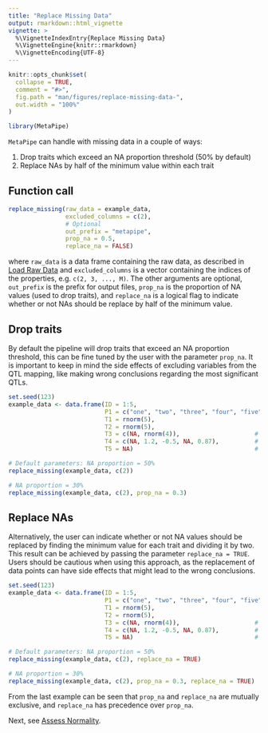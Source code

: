```yaml
---
title: "Replace Missing Data"
output: rmarkdown::html_vignette
vignette: >
  %\VignetteIndexEntry{Replace Missing Data}
  %\VignetteEngine{knitr::rmarkdown}
  %\VignetteEncoding{UTF-8}
---
```


```r
knitr::opts_chunk$set(
  collapse = TRUE,
  comment = "#>",
  fig.path = "man/figures/replace-missing-data-",
  out.width = "100%"
)
```

```r
library(MetaPipe)
```

`MetaPipe` can handle with missing data in a couple of ways:

1. Drop traits which exceed an NA proportion threshold (50% by default)
2. Replace NAs by half of the minimum value within each trait 

## Function call
```r
replace_missing(raw_data = example_data, 
                excluded_columns = c(2), 
                # Optional
                out_prefix = "metapipe", 
                prop_na = 0.5, 
                replace_na = FALSE)
```
where `raw_data` is a data frame containing the raw data, as described in [Load Raw Data](load-raw-data.html) and `excluded_columns` is a vector containing the indices of the properties, e.g. `c(2, 3, ..., M)`. The other arguments are optional, `out_prefix` is the prefix for output files, `prop_na` is the proportion of NA values (used to drop traits), and `replace_na` is a logical flag to indicate whether or not NAs should be replace by half of the minimum value.

## Drop traits
By default the pipeline will drop traits that exceed an NA proportion threshold, 
this can be fine tuned by the user with the parameter `prop_na`. It is important 
to keep in mind the side effects of excluding variables from the QTL mapping, 
like making wrong conclusions regarding the most significant QTLs.

```r
set.seed(123)
example_data <- data.frame(ID = 1:5,
                           P1 = c("one", "two", "three", "four", "five"), 
                           T1 = rnorm(5), 
                           T2 = rnorm(5),
                           T3 = c(NA, rnorm(4)),                     #  20 % NAs
                           T4 = c(NA, 1.2, -0.5, NA, 0.87),          #  40 % NAs
                           T5 = NA)                                  # 100 % NAs

# Default parameters: NA proportion = 50%
replace_missing(example_data, c(2))

# NA proportion = 30%
replace_missing(example_data, c(2), prop_na = 0.3)
```

## Replace NAs
Alternatively, the user can indicate whether or not NA values should be replaced
by finding the minimum value for each trait and dividing it by two. This result 
can be achieved by passing the parameter `replace_na = TRUE`. Users should be 
cautious when using this approach, as the replacement of data points can have
side effects that might lead to the wrong conclusions.

```r
set.seed(123)
example_data <- data.frame(ID = 1:5,
                           P1 = c("one", "two", "three", "four", "five"), 
                           T1 = rnorm(5), 
                           T2 = rnorm(5),
                           T3 = c(NA, rnorm(4)),                     #  20 % NAs
                           T4 = c(NA, 1.2, -0.5, NA, 0.87),          #  40 % NAs
                           T5 = NA)                                  # 100 % NAs

# Default parameters: NA proportion = 50%
replace_missing(example_data, c(2), replace_na = TRUE)

# NA proportion = 30%
replace_missing(example_data, c(2), prop_na = 0.3, replace_na = TRUE)
```

From the last example can be seen that `prop_na` and `replace_na` are mutually
exclusive, and `replace_na` has precedence over `prop_na`.

Next, see [Assess Normality](assess-normality.html). 